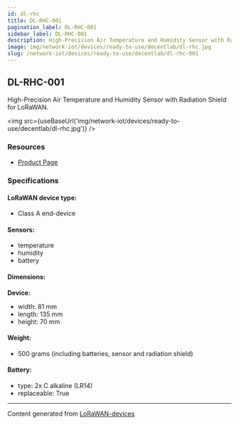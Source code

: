 ```yaml
---
id: dl-rhc
title: DL-RHC-001
pagination_label: DL-RHC-001
sidebar_label: DL-RHC-001
description: High-Precision Air Temperature and Humidity Sensor with Radiation Shield for LoRaWAN
image: img/network-iot/devices/ready-to-use/decentlab/dl-rhc.jpg
slug: /network-iot/devices/ready-to-use/decentlab/dl-rhc-001
---
```



<LegacyContentBanner />

## DL-RHC-001

High-Precision Air Temperature and Humidity Sensor with Radiation Shield for LoRaWAN.

<img src={useBaseUrl('img/network-iot/devices/ready-to-use/decentlab/dl-rhc.jpg')} />

### Resources

- [Product Page](https://www.decentlab.com/products/high-precision-air-temperature-and-humidity-sensor-with-radiation-shield-for-lorawan)

### Specifications

#### LoRaWAN device type:

- Class A end-device

#### Sensors:

- temperature
- humidity
- battery

#### Dimensions:

**Device:**

- width: 81 mm
- length: 135 mm
- height: 70 mm

#### Weight:

- 500 grams (including batteries, sensor and radiation shield)

#### Battery:

- type: 2x C alkaline (LR14)
- replaceable: True

---

Content generated from [LoRaWAN-devices](https://github.com/TheThingsNetwork/lorawan-devices)

